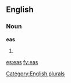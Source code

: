 ==English==

===Noun===
'''eas'''

# {{plural of|[[ea]]}}

[[Category:English plurals]]

[[es:eas]]
[[fy:eas]]